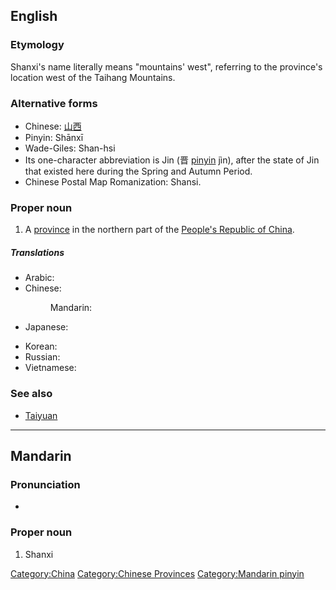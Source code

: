 {{also|Shaanxi}}
==English==

===Etymology===
Shanxi's name literally means "mountains' west", referring to the province's location west of the Taihang Mountains.

===Alternative forms===

* Chinese: [[山西]]
* Pinyin: Shānxī
* Wade-Giles: Shan-hsi
* Its one-character abbreviation is Jin (晋 [[pinyin]] jìn), after the state of Jin that existed here during the Spring and Autumn Period.
* Chinese Postal Map Romanization: Shansi.

===Proper noun===
{{en-proper-noun}}
{{wikipedia}}

# A [[province]] in the northern part of the [[People's Republic of China]].

=====Translations=====
{{trans-top|province of China}}
* Arabic: {{t|ar|شانشي|m|tr=shanshii|sc=Arab}}
* Chinese:
*: Mandarin: {{t|zh|山西|tr=Shānxī|sc=Hani}}
* Japanese: {{t|ja|山西|tr=さんせい, Sansei|sc=Jpan}}
{{trans-mid}}
* Korean: {{t|ko|산시|tr=Sansi|sc=Kore}}
* Russian: {{t|ru|Шаньси|f|tr=Šan'sí|sc=Cyrl}} {{indeclinable}}
* Vietnamese: {{t|vi|Sơn Tây}}
{{trans-bottom}}

===See also===
* [[Taiyuan]]

[[Category:China]]
[[Category:Chinese Provinces]]

----

==Mandarin==

===Pronunciation===
* {{audio|Zh-Shanxi.ogg|Audio}}

===Proper noun===
{{cmn-proper|p|pin=Shānxī|pint=shan1xi1}}

# Shanxi

[[Category:Mandarin pinyin]]